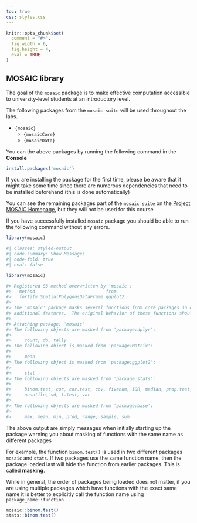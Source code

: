 ```yaml
---
toc: true
css: styles.css
---
```



```r
knitr::opts_chunk$set(
  comment = "#>",
  fig.width = 6,
  fig.height = 4,
  eval = TRUE
)
```


## MOSAIC library


The goal of the `mosaic` package is to make effective computation accessible to university-level students at an introductory level.

The following packages from the `mosaic suite` will be used throughout the labs.

- `{mosaic}`
  - `{mosaicCore}`
  - `{mosaicData}`

You can the above packages by running the following command in the **Console**

```r
install.packages('mosaic')
```


If you are installing the package for the first time, please be aware that it might take some time since there are numerous dependencies that need to be installed beforehand (this is done automatically)

You can see the remaining packages part of the `mosaic suite` on the [Project MOSAIC Homepage](http://www.mosaic-web.org/R-packages.html), but they will not be used for this course

If you have successfully installed `mosaic` package you should be able to run the following command 
without any errors. 


```r
library(mosaic)
```


```r
#| classes: styled-output
#| code-summary: Show Messages
#| code-fold: true
#| eval: false

library(mosaic)

#> Registered S3 method overwritten by 'mosaic':
#>   method                           from   
#>   fortify.SpatialPolygonsDataFrame ggplot2
#> 
#> The 'mosaic' package masks several functions from core packages in order to add 
#> additional features.  The original behavior of these functions should not be affected by this.
#> 
#> Attaching package: 'mosaic'
#> The following objects are masked from 'package:dplyr':
#> 
#>     count, do, tally
#> The following object is masked from 'package:Matrix':
#> 
#>     mean
#> The following object is masked from 'package:ggplot2':
#> 
#>     stat
#> The following objects are masked from 'package:stats':
#> 
#>     binom.test, cor, cor.test, cov, fivenum, IQR, median, prop.test,
#>     quantile, sd, t.test, var
#>     
#> The following objects are masked from 'package:base':
#> 
#>     max, mean, min, prod, range, sample, sum
```


The above output are simply messages when initially starting up the package warning you about masking of functions with the same name as different packages


For example, the function `binom.test()` is used in two different packages `mosaic` and `stats`. If two packages use the same function name, then the package loaded last will hide the function from earlier packages. This is called **masking**. 

While in general, the order of packages being loaded does not matter, if you are using multiple packages which have functions with the exact same name it is better to explicitly call the function name using `package_name::function`


```r
mosaic::binom.test()
stats::binom.test()
```





